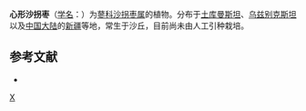 {{Speciesbox 
| taxon = Calligonum cordatum
| authority = E. Kor. ex N. Pavl.
}}
'''心形沙拐枣'''（[[学名|学名]]：{{lang|la|''Calligonum cordatum''}}）为[[蓼科|蓼科]][[沙拐枣属|沙拐枣属]]的植物。分布于[[土库曼斯坦|土库曼斯坦]]、[[乌兹别克斯坦|乌兹别克斯坦]]以及[[中国大陆|中国大陆]]的[[新疆|新疆]]等地，常生于沙丘，目前尚未由人工引种栽培。

== 参考文献 ==
<div class="references-small">
* {{cite web| url =http://www.bioinfo.cn/db05/KmzwSpecies.php?action=view&id=17220| title =心形沙拐枣| work =《中国高等植物数据库全库》| publisher =中国科学院微生物研究所| author =昆明植物研究所| accessdate =2009-02-25| deadurl =yes| archiveurl =https://web.archive.org/web/20160305083142/http://www.bioinfo.cn/db05/KmzwSpecies.php?action=view&id=17220| archivedate =2016-03-05}}
</div>
{{Taxonbar|from=Q11072085}}

[[Category:沙拐枣属|X]]